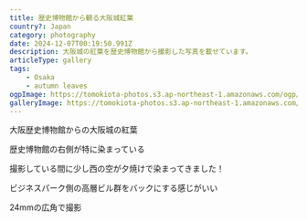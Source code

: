 ```yaml
---
title: 歴史博物館から観る大阪城紅葉
country?: Japan
category: photography
date: 2024-12-07T00:19:50.991Z
description: 大阪城の紅葉を歴史博物館から撮影した写真を載せています。
articleType: gallery
tags:
    - Osaka
    - autumn leaves
ogpImage: https://tomokiota-photos.s3.ap-northeast-1.amazonaws.com/ogp/osaka-catsle-autumn.png
galleryImage: https://tomokiota-photos.s3.ap-northeast-1.amazonaws.com/2024/osaka-castle-autumn/083A5009-2.jpg
---
```



<BlogImage src="https://tomokiota-photos.s3.ap-northeast-1.amazonaws.com/2024/osaka-castle-autumn/083A5009-2.jpg" width={900} priority />

大阪歴史博物館からの大阪城の紅葉

<BlogImage src="https://tomokiota-photos.s3.ap-northeast-1.amazonaws.com/2024/osaka-castle-autumn/ALP04984.jpg" />

<BlogImage src="https://tomokiota-photos.s3.ap-northeast-1.amazonaws.com/2024/osaka-castle-autumn/ALP04985-2.jpg" width={900} />

歴史博物館の右側が特に染まっている

<BlogImage src="https://tomokiota-photos.s3.ap-northeast-1.amazonaws.com/2024/osaka-castle-autumn/ALP05058.jpg" width={900} />

撮影している間に少し西の空が夕焼けで染まってきました！

<BlogImage src="https://tomokiota-photos.s3.ap-northeast-1.amazonaws.com/2024/osaka-castle-autumn/ALP05053.jpg" width={900} />

ビジネスパーク側の高層ビル群をバックにする感じがいい

<BlogImage src="https://tomokiota-photos.s3.ap-northeast-1.amazonaws.com/2024/osaka-castle-autumn/ALP05028.jpg" width={900} />

24mmの広角で撮影

<BlogImage src="https://tomokiota-photos.s3.ap-northeast-1.amazonaws.com/2024/osaka-castle-autumn/083A5007-2.jpg" width={400} />
